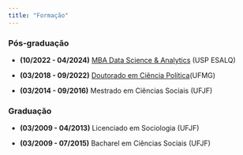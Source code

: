 ```yaml
---
title: "Formação"
---
```



::: panel-tabset

### **Pós-graduação**

* **(10/2022 - 04/2024)** [MBA Data Science & Analytics](https://github.com/mathpol/Data-Sci-Analytics-MBA-USP) (USP ESALQ)


* **(03/2018 - 09/2022)** [Doutorado em Ciência Política](https://repositorio.ufmg.br/handle/1843/49217)(UFMG) 


* **(03/2014 - 09/2016)** Mestrado em Ciências Sociais (UFJF)



### **Graduação**


* **(03/2009 - 04/2013)** Licenciado em Sociologia (UFJF)

* **(03/2009 - 07/2015)** Bacharel em Ciências Sociais (UFJF)

:::